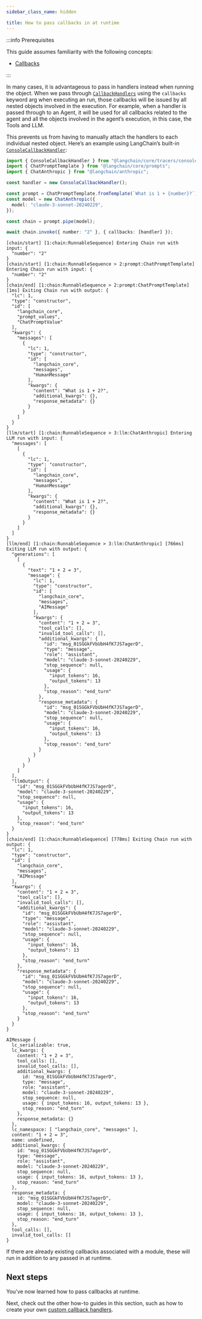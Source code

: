 ```yaml
---
sidebar_class_name: hidden

title: How to pass callbacks in at runtime
---
```


:::info Prerequisites

This guide assumes familiarity with the following concepts:

- [Callbacks](../../docs/concepts/#callbacks)

:::

In many cases, it is advantageous to pass in handlers instead when
running the object. When we pass through
[`CallbackHandlers`](https://api.js.langchain.com/interfaces/langchain_core_callbacks_base.CallbackHandlerMethods.html)
using the `callbacks` keyword arg when executing an run, those callbacks
will be issued by all nested objects involved in the execution. For
example, when a handler is passed through to an Agent, it will be used
for all callbacks related to the agent and all the objects involved in
the agent’s execution, in this case, the Tools and LLM.

This prevents us from having to manually attach the handlers to each
individual nested object. Here’s an example using LangChain’s built-in
[`ConsoleCallbackHandler`](https://api.js.langchain.com/classes/langchain_core_tracers_console.ConsoleCallbackHandler.html):

```typescript
import { ConsoleCallbackHandler } from "@langchain/core/tracers/console";
import { ChatPromptTemplate } from "@langchain/core/prompts";
import { ChatAnthropic } from "@langchain/anthropic";

const handler = new ConsoleCallbackHandler();

const prompt = ChatPromptTemplate.fromTemplate(`What is 1 + {number}?`);
const model = new ChatAnthropic({
  model: "claude-3-sonnet-20240229",
});

const chain = prompt.pipe(model);

await chain.invoke({ number: "2" }, { callbacks: [handler] });
```

```text
[chain/start] [1:chain:RunnableSequence] Entering Chain run with input: {
  "number": "2"
}
[chain/start] [1:chain:RunnableSequence > 2:prompt:ChatPromptTemplate] Entering Chain run with input: {
  "number": "2"
}
[chain/end] [1:chain:RunnableSequence > 2:prompt:ChatPromptTemplate] [1ms] Exiting Chain run with output: {
  "lc": 1,
  "type": "constructor",
  "id": [
    "langchain_core",
    "prompt_values",
    "ChatPromptValue"
  ],
  "kwargs": {
    "messages": [
      {
        "lc": 1,
        "type": "constructor",
        "id": [
          "langchain_core",
          "messages",
          "HumanMessage"
        ],
        "kwargs": {
          "content": "What is 1 + 2?",
          "additional_kwargs": {},
          "response_metadata": {}
        }
      }
    ]
  }
}
[llm/start] [1:chain:RunnableSequence > 3:llm:ChatAnthropic] Entering LLM run with input: {
  "messages": [
    [
      {
        "lc": 1,
        "type": "constructor",
        "id": [
          "langchain_core",
          "messages",
          "HumanMessage"
        ],
        "kwargs": {
          "content": "What is 1 + 2?",
          "additional_kwargs": {},
          "response_metadata": {}
        }
      }
    ]
  ]
}
[llm/end] [1:chain:RunnableSequence > 3:llm:ChatAnthropic] [766ms] Exiting LLM run with output: {
  "generations": [
    [
      {
        "text": "1 + 2 = 3",
        "message": {
          "lc": 1,
          "type": "constructor",
          "id": [
            "langchain_core",
            "messages",
            "AIMessage"
          ],
          "kwargs": {
            "content": "1 + 2 = 3",
            "tool_calls": [],
            "invalid_tool_calls": [],
            "additional_kwargs": {
              "id": "msg_01SGGkFVbUbH4fK7JS7agerD",
              "type": "message",
              "role": "assistant",
              "model": "claude-3-sonnet-20240229",
              "stop_sequence": null,
              "usage": {
                "input_tokens": 16,
                "output_tokens": 13
              },
              "stop_reason": "end_turn"
            },
            "response_metadata": {
              "id": "msg_01SGGkFVbUbH4fK7JS7agerD",
              "model": "claude-3-sonnet-20240229",
              "stop_sequence": null,
              "usage": {
                "input_tokens": 16,
                "output_tokens": 13
              },
              "stop_reason": "end_turn"
            }
          }
        }
      }
    ]
  ],
  "llmOutput": {
    "id": "msg_01SGGkFVbUbH4fK7JS7agerD",
    "model": "claude-3-sonnet-20240229",
    "stop_sequence": null,
    "usage": {
      "input_tokens": 16,
      "output_tokens": 13
    },
    "stop_reason": "end_turn"
  }
}
[chain/end] [1:chain:RunnableSequence] [778ms] Exiting Chain run with output: {
  "lc": 1,
  "type": "constructor",
  "id": [
    "langchain_core",
    "messages",
    "AIMessage"
  ],
  "kwargs": {
    "content": "1 + 2 = 3",
    "tool_calls": [],
    "invalid_tool_calls": [],
    "additional_kwargs": {
      "id": "msg_01SGGkFVbUbH4fK7JS7agerD",
      "type": "message",
      "role": "assistant",
      "model": "claude-3-sonnet-20240229",
      "stop_sequence": null,
      "usage": {
        "input_tokens": 16,
        "output_tokens": 13
      },
      "stop_reason": "end_turn"
    },
    "response_metadata": {
      "id": "msg_01SGGkFVbUbH4fK7JS7agerD",
      "model": "claude-3-sonnet-20240229",
      "stop_sequence": null,
      "usage": {
        "input_tokens": 16,
        "output_tokens": 13
      },
      "stop_reason": "end_turn"
    }
  }
}
```

```text
AIMessage {
  lc_serializable: true,
  lc_kwargs: {
    content: "1 + 2 = 3",
    tool_calls: [],
    invalid_tool_calls: [],
    additional_kwargs: {
      id: "msg_01SGGkFVbUbH4fK7JS7agerD",
      type: "message",
      role: "assistant",
      model: "claude-3-sonnet-20240229",
      stop_sequence: null,
      usage: { input_tokens: 16, output_tokens: 13 },
      stop_reason: "end_turn"
    },
    response_metadata: {}
  },
  lc_namespace: [ "langchain_core", "messages" ],
  content: "1 + 2 = 3",
  name: undefined,
  additional_kwargs: {
    id: "msg_01SGGkFVbUbH4fK7JS7agerD",
    type: "message",
    role: "assistant",
    model: "claude-3-sonnet-20240229",
    stop_sequence: null,
    usage: { input_tokens: 16, output_tokens: 13 },
    stop_reason: "end_turn"
  },
  response_metadata: {
    id: "msg_01SGGkFVbUbH4fK7JS7agerD",
    model: "claude-3-sonnet-20240229",
    stop_sequence: null,
    usage: { input_tokens: 16, output_tokens: 13 },
    stop_reason: "end_turn"
  },
  tool_calls: [],
  invalid_tool_calls: []
}
```

If there are already existing callbacks associated with a module, these
will run in addition to any passed in at runtime.

## Next steps

You’ve now learned how to pass callbacks at runtime.

Next, check out the other how-to guides in this section, such as how to
create your own [custom callback
handlers](../../docs/how_to/custom_callbacks).
